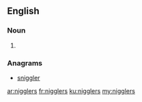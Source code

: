 ==English==

===Noun===
{{head|en|plural}}

# {{plural of|niggler|lang=en}}

===Anagrams===
* [[sniggler#English|sniggler]]

[[ar:nigglers]]
[[fr:nigglers]]
[[ku:nigglers]]
[[my:nigglers]]